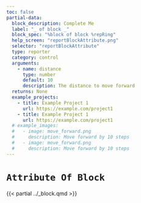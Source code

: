 ```yaml
---
toc: false
partial-data:
  block_description: Complete Me
  label: "_ of block _"
  block_spec: "%block of block %repRing"
  help_screen: "reportBlockAttribute.png"
  selector: "reportBlockAttribute"
  type: reporter
  category: control
  arguments:
    - name: distance
      type: number
      default: 10
      description: The distance to move forward
  returns: None
  example_projects:
    - title: Example Project 1
      url: https://example.com/project1
    - title: Example Project 1
      url: https://example.com/project1
  # example_images:
  #   - image: move_forward.png
  #     description: Move forward by 10 steps
  #   - image: move_forward.png
  #     description: Move forward by 10 steps
---
```


# `Attribute Of Block` { .unnumbered }

{{< partial ../_block.qmd >}}
